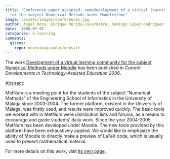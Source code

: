 ```yaml
---
title: 'Conference paper accepted: <em>Development of a virtual learning community
  for the subject Numerical Methods under Moodle</em>'
image: /assets/images/conferences.jpg
author: Ángel Mora, Enrique Mérida-Casermeiro, Domingo López-Rodríguez
date: '2006-07-01'
categories: E-learning
comments:
  giscus:
    repo: neuroimaginador/website
---
```


The work <u>Development of a virtual learning community for the subject Numerical Methods under Moodle</u> has been published in <em><em>Current Developments in Technology-Assisted Education</em> 2006</em>.

<u>Abstract</u>:



MetNum is a meeting point for the students of the subject “Numerical Methods” of the Engineering School of Informatics in the University of Málaga since 2003-2004. The former platform, existent in the University of Málaga, was firstly used, and results were improved quickly. The basic tools we worked with in MetNum were distribution lists and forums, as a means to encourage and guide students’ daily work. Since the year 2004-2005, MetNum has been developed under Moodle. The new tools provided by this platform have been exhaustively applied. We would like to emphasize the ability of Moodle to directly make a preview of LaTeX code, which is usually used to present mathematical material.




For more details on this work, visit <a href='/publications/conferences/2006-m-icte'>its own page</a>.
